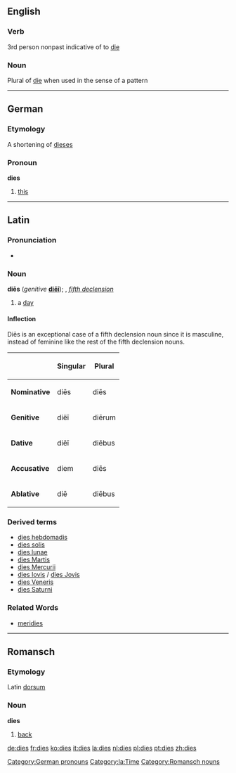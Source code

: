 ==English==
===Verb===
3rd person nonpast indicative of to [[die]]

===Noun===
Plural of [[die]] when used in the sense of a pattern

----

==German==
===Etymology===
A shortening of [[dieses]]

===Pronoun===
'''dies'''
#[[this]]
[[Category:German pronouns]]

----

==Latin==
[[Category:la:Time]]
===Pronunciation===
*{{IPA|/ˈdiː.eːs/}}

===Noun===
'''diēs''' (''genitive'' '''[[diei|diēī]]'''); {{m}}, ''[[Wiktionary Appendix:Latin fifth declension|fifth declension]]''

#a [[day]]

====Inflection====
Di&#275;s is an exceptional case of a fifth declension noun since it is masculine, instead of feminine like the rest of the fifth declension nouns.<br/>
{{ladecl5vow}}

{| {{prettytable}}
!
!Singular
!Plural
|-
|'''Nominative'''
|diēs
|diēs
|-
|'''Genitive'''
|diëī
|diērum
|-
|'''Dative'''
|diēī
|diēbus
|-
|'''Accusative'''
|diem
|diēs
|-
|'''Ablative'''
|diē
|diēbus
|}

===Derived terms===
*[[dies hebdomadis]]
*[[dies solis]]
*[[dies lunae]]
*[[dies Martis]]
*[[dies Mercurii]]
*[[dies Iovis]] / [[dies Jovis]]
*[[dies Veneris]]
*[[dies Saturni]]

===Related Words===
*[[meridies]]

----

==Romansch==
===Etymology===
Latin [[dorsum]]
===Noun===
'''dies'''

# [[back]]

[[Category:Romansch nouns]]

[[de:dies]]
[[fr:dies]]
[[ko:dies]]
[[it:dies]]
[[la:dies]]
[[nl:dies]]
[[pl:dies]]
[[pt:dies]]
[[zh:dies]]